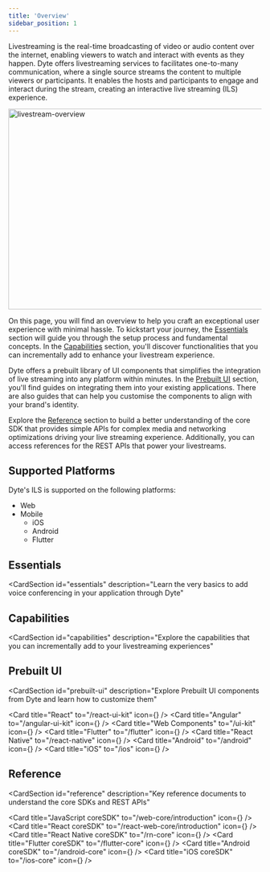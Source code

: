 ```yaml
---
title: 'Overview'
sidebar_position: 1
---
```


Livestreaming is the real-time broadcasting of video or audio content over the internet, enabling viewers to watch and interact with events as they happen. Dyte offers livestreaming services to facilitates one-to-many communication, where a single source streams the content to multiple viewers or participants. It enables the hosts and participants to engage and interact during the stream, creating an interactive live streaming (ILS) experience.

<img
  src="/static/livestream/livestream.png"
  width="700"
  height="400"
  alt="livestream-overview"
  className="livestrem-hls-rtmp"
/>

On this page, you will find an overview to help you craft an exceptional user experience with minimal hassle. To kickstart your journey, the [Essentials](#essentials) section will guide you through the setup process and fundamental concepts. In the [Capabilities](#capabilities) section, you'll discover functionalities that you can incrementally add to enhance your livestream experience.

Dyte offers a prebuilt library of UI components that simplifies the integration of live streaming into any platform within minutes. In the [Prebuilt UI](#prebuilt-ui) section, you'll find guides on integrating them into your existing applications. There are also guides that can help you customise the components to align with your brand's identity.

Explore the [Reference](#reference) section to build a better understanding of the core SDK that provides simple APIs for complex media and networking optimizations driving your live streaming experience. Additionally, you can access references for the REST APIs that power your livestreams.

## Supported Platforms

Dyte's ILS is supported on the following platforms:

- Web
- Mobile
  - iOS
  - Android
  - Flutter

## Essentials

<CardSection
  id="essentials"
  description="Learn the very basics to add voice conferencing in your application through Dyte"
>
  <Card
    title="Getting started"
    to="./build-livestream-app"
    description="Everything you need to setup your Dyte account"
  />
  <Card
    title="Architecture"
    to="./concepts-ils"
    description="Learn about the architecture, design and basic concepts behind Livestreams on Dyte"
  />
  <Card
    title="Server Setup"
    to="/guides/rest-apis/quickstart"
    description="Steps to access Dyte’s REST API"
  />
  <Card
    title="Client Setup"
    to="./client-setup"
    description="Set up and configure your client to integrate livestreams "
  />
  <Card
    title="Configure permissions"
    to="./advanced/configuring-permissions"
    description="Learn to configure permissions around your livestream"
  />
</CardSection>

## Capabilities

<CardSection
  id="capabilities"
  description="Explore the capabilities that you can incrementally add to your livestreaming experiences"
>
  <Card
    title="Recording"
    to="/guides/capabilities/recording/recording-overview"
    description="Understand Dyte’s recording capabilities for your livestreams"
  />
  <Card
    title="Chat"
    to="/web-core/chat/introduction"
    description="Build real-time chat for users in the livestream"
  />
  <Card
    title="Polls"
    to="/web-core/polls/introduction"
    description="Integrate polls within your livestream"
  />
  <Card
    title="Video and Audio filters"
    to="https://dyte.io/blog/streams-blog/"
    description="Guide to create custom video and audio filters for your livestreams using middlewares"
  />
  <Card
    title="Transcription"
    to="https://dyte.io/blog/audio-transcriptions-video-meeting/"
    description="Guide to enable transcription on Dyte livesteams using Google STT"
  />
  <Card title="Livestream any video input" to="./advanced/livestream-any-rtmp" description="Guide to livestream video input from any application like OBS through Dyte" />
  <Card title="Restream your livestream" to="/guides/capabilities/livestreaming-other-platforms" description="Guide to restream your livestream to any other streaming platform" />

</CardSection>

## Prebuilt UI

<CardSection
  id="prebuilt-ui"
  description="Explore Prebuilt UI components from Dyte and learn how to customize them"
>
  <Card title="React" to="/react-ui-kit" icon={<ReactIcon />} />
  <Card title="Angular" to="/angular-ui-kit" icon={<AngularIcon />} />
  <Card title="Web Components" to="/ui-kit" icon={<HTMLIcon />} />
  <Card title="Flutter" to="/flutter" icon={<FlutterIcon />} />
  <Card title="React Native" to="/react-native" icon={<ReactIcon />} />
  <Card title="Android" to="/android" icon={<KotlinIcon />} />
  <Card title="iOS" to="/ios" icon={<SwiftIcon />} />
  <Card
    title="Configure design system"
    to="/ui-kit/design-system"
    description="Guide to understand and customise the design system"
  />
  <Card
    title="Components gallery"
    to="/ui-kit/components"
    description="Explore the components in the UIKit"
  />
</CardSection>

## Reference

<CardSection
  id="reference"
  description="Key reference documents to understand the core SDKs and REST APIs"
>
  <Card
    title="REST API Quickstart"
    to="/guides/rest-apis/quickstart"
    description="Understand how to get started with using Dyte's APIs"
  />
  <Card
    title="REST API Reference"
    to="/api/"
    description="Explore all the Dyte APIs you can make use of"
  />
  <Card
    title="JavaScript coreSDK"
    to="/web-core/introduction"
    icon={<JSIcon />}
  />
  <Card
    title="React coreSDK"
    to="/react-web-core/introduction"
    icon={<ReactIcon />}
  />
  <Card title="React Native coreSDK" to="/rn-core" icon={<ReactIcon />} />
  <Card title="Flutter coreSDK" to="/flutter-core" icon={<FlutterIcon />} />
  <Card title="Android coreSDK" to="/android-core" icon={<KotlinIcon />} />
  <Card title="iOS coreSDK" to="/ios-core" icon={<SwiftIcon />} />
</CardSection>
